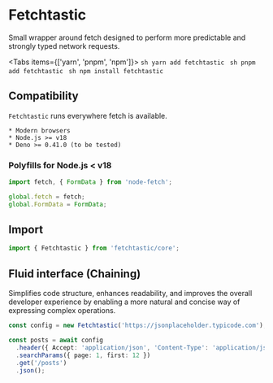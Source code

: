 

# Fetchtastic

Small wrapper around fetch designed to perform more predictable and strongly typed network requests.

<Tabs items={['yarn', 'pnpm', 'npm']}>
    <Tab>
        ```sh
        yarn add fetchtastic
        ```
    </Tab>
    <Tab>
        ```sh
        pnpm add fetchtastic
        ```
    </Tab>
    <Tab>
        ```sh
        npm install fetchtastic
        ```
    </Tab>

</Tabs>

## Compatibility

`Fetchtastic` runs everywhere fetch is available.

    * Modern browsers
    * Node.js >= v18
    * Deno >= 0.41.0 (to be tested)

### Polyfills for Node.js < v18

```typescript
import fetch, { FormData } from 'node-fetch';

global.fetch = fetch;
global.FormData = FormData;
```

## Import

```typescript
import { Fetchtastic } from 'fetchtastic/core';
```

## Fluid interface (Chaining)

Simplifies code structure, enhances readability, and improves the overall developer experience by enabling a more natural and concise way of expressing complex operations.

```typescript
const config = new Fetchtastic('https://jsonplaceholder.typicode.com');

const posts = await config
  .header({ Accept: 'application/json', 'Content-Type': 'application/json' })
  .searchParams({ page: 1, first: 12 })
  .get('/posts')
  .json();
```
